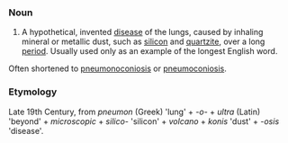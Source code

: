 ===Noun===

# A hypothetical, invented [[disease]] of the lungs, caused by inhaling mineral or metallic dust, such as [[silicon]] and [[quartzite]], over a long [[period]].  Usually used only as an example of the longest English word.

Often shortened to [[pneumonoconiosis]] or [[pneumoconiosis]].

===Etymology===

Late 19th Century, from ''pneumon'' (Greek) 'lung' + ''-o-'' + ''ultra'' (Latin) 'beyond' + ''microscopic'' + ''silico-'' 'silicon' + ''volcano'' + ''konis'' 'dust' + ''-osis'' 'disease'.